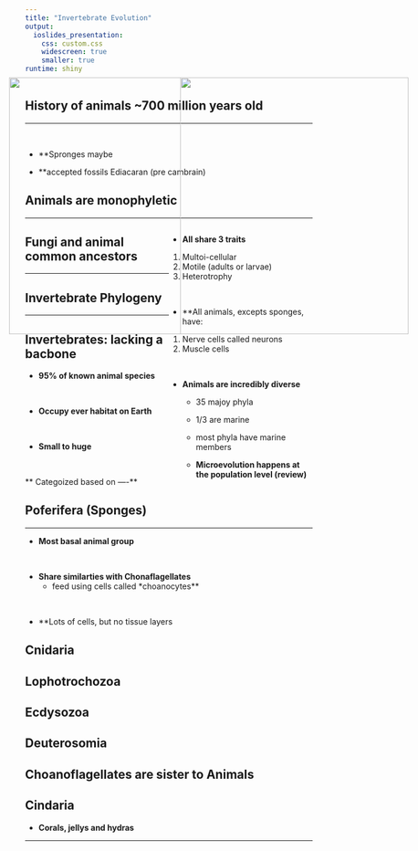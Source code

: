 ```yaml
---
title: "Invertebrate Evolution"
output: 
  ioslides_presentation:
    css: custom.css
    widescreen: true
    smaller: true
runtime: shiny
---
```


## History of animals ~700 million years old
<hr>
<br/>

* **Spronges maybe 

* **accepted fossils Ediacaran (pre cambrain)

<IMG STYLE="position:absolute; TOP:190px; LEFT:500px; WIDTH:400px; HEIGHT:450px" SRC="images/edicar.jpg">

## Animals are monophyletic
<hr>

<div style="float: right; width: 50%;">

* **All share 3 traits**
1. Multoi-cellular
2. Motile (adults or larvae)
3. Heterotrophy

<br/>

* **All animals, excepts sponges, have:
1. Nerve cells called neurons
2. Muscle cells

<br/>

* **Animals are incredibly diverse**
    + 35 majoy phyla
    + 1/3 are marine
    + most phyla have marine members
    
    * **Microevolution happens at the population level (review)**
</div>

## Fungi and animal common ancestors
<hr>

## Invertebrate Phylogeny
<hr>

<IMG STYLE="position:absolute; TOP:190px; LEFT:200px; WIDTH:700px; HEIGHT:450px" SRC="images/invert.jpg">

## Invertebrates: lacking a bacbone

* **95% of known animal species**

<br/>

* **Occupy ever habitat on Earth**

<br/>

* **Small to huge**

<br/>

** Categoized based on ----**

## Poferifera (Sponges)
<hr>

* **Most basal animal group**

<br/>

* **Share similarties with Chonaflagellates**
    + feed using cells called *choanocytes**

<br/>    

* **Lots of cells, but no tissue layers

<IMG STYLE="position:absolute; TOP:190px; LEFT:200px; WIDTH:700px; HEIGHT:450px" SRC="images/sponge.jpg">

## Cnidaria

## Lophotrochozoa

## Ecdysozoa

## Deuterosomia

<IMG STYLE="position:absolute; TOP:190px; LEFT:200px; WIDTH:700px; HEIGHT:450px" SRC="images/choama.jpg">


## Choanoflagellates are sister to Animals

## Cindaria

* **Corals, jellys and hydras**

* **
